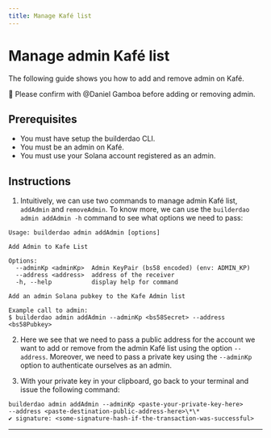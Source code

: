 ```yaml
---
title: Manage Kafé list
---
```



# Manage admin Kafé list

The following guide shows you how to add and remove admin on Kafé.

<aside>
  🚨 Please confirm with @Daniel Gamboa before adding or removing admin.
</aside>

## Prerequisites

- You must have setup the builderdao CLI.
- You must be an admin on Kafé.
- You must use your Solana account registered as an admin.

## Instructions

1. Intuitively, we can use two commands to manage admin Kafé list, `addAdmin` and `removeAdmin`. To know more, we can use the `builderdao admin addAdmin -h` command to see what options we need to pass:

```text
Usage: builderdao admin addAdmin [options]

Add Admin to Kafe List

Options:
  --adminKp <adminKp>  Admin KeyPair (bs58 encoded) (env: ADMIN_KP)
  --address <address>  address of the receiver
  -h, --help           display help for command

Add an admin Solana pubkey to the Kafe Admin list

Example call to admin:
$ builderdao admin addAdmin --adminKp <bs58Secret> --address <bs58Pubkey>
```

2. Here we see that we need to pass a public address for the account we want to add or remove from the admin Kafé list using the option `--address`. Moreover, we need to pass a private key using the `--adminKp` option to authenticate ourselves as an admin.

3. With your private key in your clipboard, go back to your terminal and issue the following command:

```text
builderdao admin addAdmin --adminKp <paste-your-private-key-here>
--address <paste-destination-public-address-here>\*\*
✔ signature: <some-signature-hash-if-the-transaction-was-successful>
```

---

<Authors path="apps/docs/pages/builderdao-cli/solana-admin-manage-kafe-list.mdx" />
